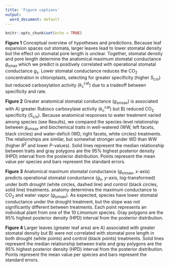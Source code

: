 ```yaml
---
title: 'Figure captions'
output:
  word_document: default
---
```


```r
knitr::opts_chunk$set(echo = TRUE)
```

**Figure 1** Conceptual overview of hypotheses and predictions. Because leaf expansion spaces out stomata, larger leaves lead to lower stomatal density but the effect on stomatal pore length is unclear. Together, stomatal density and pore length determine the anatomical maximum stomatal conductance $g_\textrm{smax}$ which we predict is positively correlated with operational stomatal conductance $g_\textrm{s}$. Lower stomatal conductance reduces the $\textrm{CO}_2$ concentration in chloroplasts, selecting for greater specificity (higher $S_\textrm{c/o}$) but reduced carboxylation activity ($k^\textrm{cat}_\textrm{c}$) due to a tradeoff between specificity and rate.

**Figure 2** Greater anatomical stomatal conductance ($g_\textrm{smsax}$) is associated with A) greater Rubisco carboxylase activity ($k^\textrm{cat}_\textrm{c}$) but B) reduced $\textrm{CO}_2$ specificity ($S_\textrm{c/o}$). Because anatomical responses to water treatment varied among species (see Results), we compared the species-level relationship between $g_\textrm{smsax}$ and biochemical traits in well-watered (WW, left facets, black circles) and water-deficit (WD, right facets, white circles) treatments. The relationships are similar, but somewhat stronger under WD than WW (higher $R^2$ and lower $P$-values). Solid lines represent the median relationship between traits and gray polygons are the 95% highest posterior density (HPD) interval from the posterior distribution. Points represent the mean value per species and bars represent the standard errors.

**Figure 3** Anatomical maximum stomatal conductance ($g_\textrm{smsax}$, $x$-axis) predicts operational stomatal conductance ($g_\textrm{s}$, $y$-axis, log-transformed) under both drought (white circles, dashed line) and control (black circles, solid line) treatments. anatomy determines the maximum conductance to $\textrm{CO}_2$ and water vapor ($g_\textrm{smsax}$). As expected, species have lower stomatal conductance under the drought treatment, but the slope was not significantly different between treatments. Each point represents an individual plant from one of the 10 *Limonium* species. Gray polygons are the 95% highest posterior density (HPD) interval from the posterior distribution.

**Figure 4** Larger leaves (greater leaf area) are A) associated with greater stomatal density but B) were not correlated with stomatal pore length in both drought (white points) and control (black points) treatments. Solid lines represent the median relationship between traits and gray polygons are the 95% highest posterior density (HPD) interval from the posterior distribution. Points represent the mean value per species and bars represent the standard errors.